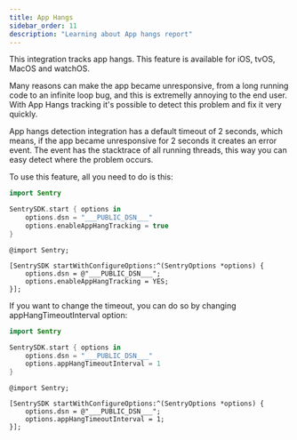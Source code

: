 ```yaml
---
title: App Hangs
sidebar_order: 11
description: "Learning about App hangs report"
---
```


This integration tracks app hangs. This feature is available for iOS, tvOS, MacOS and watchOS.

Many reasons can make the app became unresponsive, from a long running code to an infinite loop bug, and this is extremelly annoying to the end user.
With App Hangs tracking it's possible to detect this problem and fix it very quickly.

App hangs detection integration has a default timeout of 2 seconds, which means, if the app became unresponsive for 2 seconds it creates an error event.
The event has the stacktrace of all running threads, this way you can easy detect where the problem occurs.

To use this feature, all you need to do is this:

```swift {tabTitle:Swift}
import Sentry

SentrySDK.start { options in
    options.dsn = "___PUBLIC_DSN___"
    options.enableAppHangTracking = true
}
```

```objc {tabTitle:Objective-C}
@import Sentry;

[SentrySDK startWithConfigureOptions:^(SentryOptions *options) {
    options.dsn = @"___PUBLIC_DSN___";
    options.enableAppHangTracking = YES;
}];

```

If you want to change the timeout, you can do so by changing appHangTimeoutInterval option:

```swift {tabTitle:Swift}
import Sentry

SentrySDK.start { options in
    options.dsn = "___PUBLIC_DSN___"
    options.appHangTimeoutInterval = 1
}
```

```objc {tabTitle:Objective-C}
@import Sentry;

[SentrySDK startWithConfigureOptions:^(SentryOptions *options) {
    options.dsn = @"___PUBLIC_DSN___";
    options.appHangTimeoutInterval = 1;
}];

```